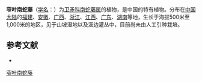 {{Speciesbox
| name = 窄叶南蛇藤
| status = 
| status_system = 
| image =
| genus = Celastrus
| species = oblanceifolius
| authority = Wang et Tsoong
}}

'''窄叶南蛇藤'''（[[学名|学名]]：{{lang|la|''Celastrus oblanceifolius''}}）为[[卫矛科|卫矛科]][[南蛇藤属|南蛇藤属]]的植物，是中国的特有植物。分布在[[中国大陆|中国大陆]]的[[福建|福建]]、[[安徽|安徽]]、[[广西|广西]]、[[浙江|浙江]]、[[江西|江西]]、[[广东|广东]]、[[湖南|湖南]]等地，生长于海拔500米至1,000米的地区，见于山坡湿地以及溪边灌丛中，目前尚未由人工引种栽培。

== 参考文献 ==
<div class="references-small">
* {{cite web| url =http://www.bioinfo.cn/db05/KmzwSpecies.php?action=view&id=2900| title =窄叶南蛇藤| work =《中国高等植物数据库全库》| publisher =中国科学院微生物研究所| author =昆明植物研究所| accessdate =2009-02-23| deadurl =yes| archiveurl =https://web.archive.org/web/20160305043721/http://www.bioinfo.cn/db05/KmzwSpecies.php?action=view&id=2900| archivedate =2016-03-05}}
</div>
{{Taxonbar|from=Q15226276}}

[[Category:南蛇藤属|窄叶南蛇藤]]


{{植物小作品}}
